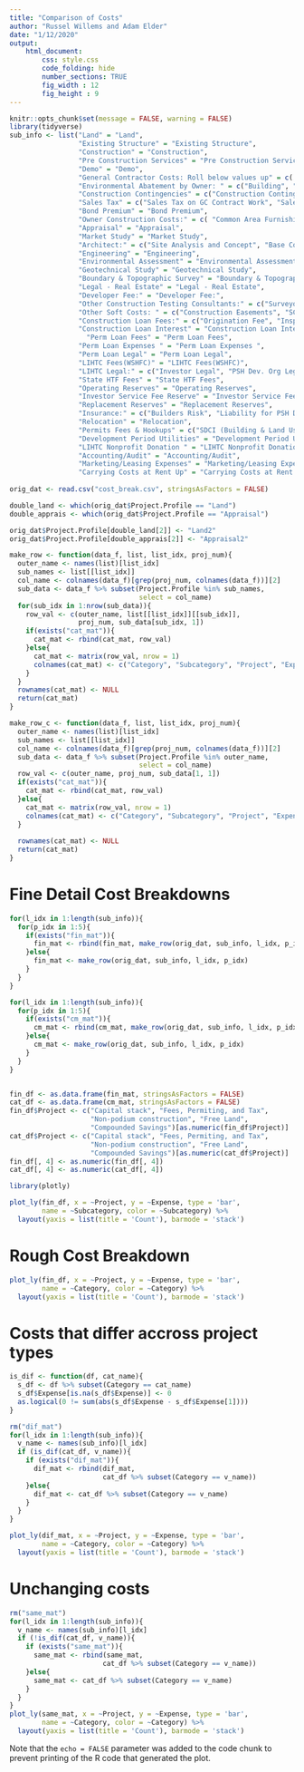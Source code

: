 ```yaml
---
title: "Comparison of Costs"
author: "Russel Willems and Adam Elder"
date: "1/12/2020"
output: 
    html_document:
        css: style.css
        code_folding: hide
        number_sections: TRUE
        fig_width : 12
        fig_height : 9
---
```


```r
knitr::opts_chunk$set(message = FALSE, warning = FALSE)
library(tidyverse)
sub_info <- list("Land" = "Land", 
                 "Existing Structure" = "Existing Structure",
                 "Construction" = "Construction",
                 "Pre Construction Services" = "Pre Construction Services",
                 "Demo" = "Demo",
                 "General Contractor Costs: Roll below values up" = c( "New Building", "Rehab", "Furnishings", "Appliances", "Site Work/Infrastructure", "Flooring", "Land Improvements", "Off site infrastructure", "Environmental Abatement (Building)", "Environmental Abatement (Land)", "Contractor Profit", "Contractor Overhead"),
                 "Environmental Abatement by Owner: " = c("Building", "Land2"),
                 "Construction Contingencies" = c("Construction Contingency", "Escalation", "Contractor Contingency"),
                 "Sales Tax" = c("Sales Tax on GC Contract Work", "Sales Tax on Contingency + Owner Direct Work"),
                 "Bond Premium" = "Bond Premium",
                 "Owner Construction Costs:" = c( "Common Area Furnishings", "Apartment Furnishings ", "Low Voltage Contractor", "Other Owner Direct Contracts"),
                 "Appraisal" = "Appraisal",
                 "Market Study" = "Market Study",
                 "Architect:" = c("Site Analysis and Concept", "Base Contract", "Capital Needs Assessment", "Reimbursables"),
                 "Engineering" = "Engineering",
                 "Environmental Assessment" = "Environmental Assessment",
                 "Geotechnical Study" = "Geotechnical Study",
                 "Boundary & Topographic Survey" = "Boundary & Topographic Survey",
                 "Legal - Real Estate" = "Legal - Real Estate",
                 "Developer Fee:" = "Developer Fee:",
                 "Other Construction Testing Consultants:" = c("Surveyor Monitoring", "Air Barrier & Window Testing", "Geotech Monitoring", "Structural Testing (Special Inspections)", "HVAC & Plumbing Commissioning"),
                 "Other Soft Costs: " = c("Construction Easements", "SCL Transformer Trucking"),
                 "Construction Loan Fees:" = c("Origination Fee", "Inspections", "Appraisal2", "Bank Legal", "PSH DEV org Legal"),
                 "Construction Loan Interest" = "Construction Loan Interest",  
                   "Perm Loan Fees" = "Perm Loan Fees",
                 "Perm Loan Expenses " = "Perm Loan Expenses ",
                 "Perm Loan Legal" = "Perm Loan Legal",
                 "LIHTC Fees(WSHFC)" = "LIHTC Fees(WSHFC)",
                 "LIHTC Legal:" = c("Investor Legal", "PSH Dev. Org Legal"),
                 "State HTF Fees" = "State HTF Fees",
                 "Operating Reserves" = "Operating Reserves",
                 "Investor Service Fee Reserve" = "Investor Service Fee Reserve",
                 "Replacement Reserves" = "Replacement Reserves",
                 "Insurance:" = c("Builders Risk", "Liability for PSH Dev org", "Other"),
                 "Relocation" = "Relocation",
                 "Permits Fees & Hookups" = c("SDCI (Building & Land Use)", "Seattle City Light ", "SDOT ", "SPU", "KC Wastewater Treatment", "Phone/Cable/Internet"),
                 "Development Period Utilities" = "Development Period Utilities",
                 "LIHTC Nonprofit Donation " = "LIHTC Nonprofit Donation ",
                 "Accounting/Audit" = "Accounting/Audit",
                 "Marketing/Leasing Expenses" = "Marketing/Leasing Expenses",
                 "Carrying Costs at Rent Up" = "Carrying Costs at Rent Up")
  
orig_dat <- read.csv("cost_break.csv", stringsAsFactors = FALSE)

double_land <- which(orig_dat$Project.Profile == "Land")
double_apprais <- which(orig_dat$Project.Profile == "Appraisal")

orig_dat$Project.Profile[double_land[2]] <- "Land2"
orig_dat$Project.Profile[double_apprais[2]] <- "Appraisal2"

make_row <- function(data_f, list, list_idx, proj_num){
  outer_name <- names(list)[list_idx]
  sub_names <- list[[list_idx]]
  col_name <- colnames(data_f)[grep(proj_num, colnames(data_f))][2]
  sub_data <- data_f %>% subset(Project.Profile %in% sub_names, 
                                select = col_name)
  for(sub_idx in 1:nrow(sub_data)){
    row_val <- c(outer_name, list[[list_idx]][[sub_idx]],
                 proj_num, sub_data[sub_idx, 1])
    if(exists("cat_mat")){
      cat_mat <- rbind(cat_mat, row_val)
    }else{
      cat_mat <- matrix(row_val, nrow = 1)
      colnames(cat_mat) <- c("Category", "Subcategory", "Project", "Expense")
    }
  }
  rownames(cat_mat) <- NULL
  return(cat_mat)
}

make_row_c <- function(data_f, list, list_idx, proj_num){
  outer_name <- names(list)[list_idx]
  sub_names <- list[[list_idx]]
  col_name <- colnames(data_f)[grep(proj_num, colnames(data_f))][2]
  sub_data <- data_f %>% subset(Project.Profile %in% outer_name, 
                                select = col_name)
  row_val <- c(outer_name, proj_num, sub_data[1, 1])
  if(exists("cat_mat")){
    cat_mat <- rbind(cat_mat, row_val)
  }else{
    cat_mat <- matrix(row_val, nrow = 1)
    colnames(cat_mat) <- c("Category", "Subcategory", "Project", "Expense")
  }
  
  rownames(cat_mat) <- NULL
  return(cat_mat)
}
```

# Fine Detail Cost Breakdowns

```r
for(l_idx in 1:length(sub_info)){
  for(p_idx in 1:5){
    if(exists("fin_mat")){
      fin_mat <- rbind(fin_mat, make_row(orig_dat, sub_info, l_idx, p_idx))
    }else{
      fin_mat <- make_row(orig_dat, sub_info, l_idx, p_idx)
    }
  }
}

for(l_idx in 1:length(sub_info)){
  for(p_idx in 1:5){
    if(exists("cm_mat")){
      cm_mat <- rbind(cm_mat, make_row(orig_dat, sub_info, l_idx, p_idx))
    }else{
      cm_mat <- make_row(orig_dat, sub_info, l_idx, p_idx)
    }
  }
}


fin_df <- as.data.frame(fin_mat, stringsAsFactors = FALSE)
cat_df <- as.data.frame(cm_mat, stringsAsFactors = FALSE)
fin_df$Project <- c("Capital stack", "Fees, Permiting, and Tax",
                    "Non-podium construction", "Free Land",
                    "Compounded Savings")[as.numeric(fin_df$Project)]
cat_df$Project <- c("Capital stack", "Fees, Permiting, and Tax",
                    "Non-podium construction", "Free Land",
                    "Compounded Savings")[as.numeric(cat_df$Project)]
fin_df[, 4] <- as.numeric(fin_df[, 4])
cat_df[, 4] <- as.numeric(cat_df[, 4])

library(plotly)

plot_ly(fin_df, x = ~Project, y = ~Expense, type = 'bar', 
        name = ~Subcategory, color = ~Subcategory) %>%
  layout(yaxis = list(title = 'Count'), barmode = 'stack')
```

# Rough Cost Breakdown

```r
plot_ly(fin_df, x = ~Project, y = ~Expense, type = 'bar', 
        name = ~Category, color = ~Category) %>%
  layout(yaxis = list(title = 'Count'), barmode = 'stack')

```

# Costs that differ accross project types

```r
is_dif <- function(df, cat_name){
  s_df <- df %>% subset(Category == cat_name)
  s_df$Expense[is.na(s_df$Expense)] <- 0
  as.logical(0 != sum(abs(s_df$Expense - s_df$Expense[1])))
}

rm("dif_mat")
for(l_idx in 1:length(sub_info)){
  v_name <- names(sub_info)[l_idx]
  if (is_dif(cat_df, v_name)){
    if (exists("dif_mat")){
      dif_mat <- rbind(dif_mat, 
                       cat_df %>% subset(Category == v_name))
    }else{
      dif_mat <- cat_df %>% subset(Category == v_name)
    }
  }
}

plot_ly(dif_mat, x = ~Project, y = ~Expense, type = 'bar', 
        name = ~Category, color = ~Category) %>%
  layout(yaxis = list(title = 'Count'), barmode = 'stack')
```

# Unchanging costs

```r
rm("same_mat")
for(l_idx in 1:length(sub_info)){
  v_name <- names(sub_info)[l_idx]
  if (!is_dif(cat_df, v_name)){
    if (exists("same_mat")){
      same_mat <- rbind(same_mat, 
                       cat_df %>% subset(Category == v_name))
    }else{
      same_mat <- cat_df %>% subset(Category == v_name)
    }
  }
}
plot_ly(same_mat, x = ~Project, y = ~Expense, type = 'bar', 
        name = ~Category, color = ~Category) %>%
  layout(yaxis = list(title = 'Count'), barmode = 'stack')
```

Note that the `echo = FALSE` parameter was added to the code chunk to prevent printing of the R code that generated the plot.
